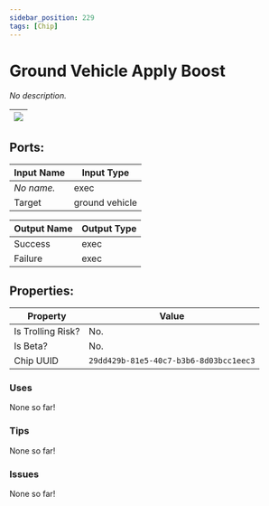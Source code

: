 ```yaml
---
sidebar_position: 229
tags: [Chip]
---
```


# Ground Vehicle Apply Boost


*No description.*

| ![](https://images-ext-2.discordapp.net/external/MPmIaQzlEPmgGWlgi-WxBBXt0Bjv_zWPkg1y1f_sy3s/https/www.recroomcircuits.com/image/circuit/absolute-value?width=206&height=108) |
|-----|

## Ports:

| Input Name | Input Type |
|-----------|-----------|
| *No name.* | exec |
| Target | ground vehicle |

| Output Name | Output Type |
|-----------|-----------|
| Success | exec |
| Failure | exec |

## Properties:

| Property  | Value |
|-------------------|-----------|
| Is Trolling Risk? | No. |
| Is Beta? | No. |
| Chip UUID | `29dd429b-81e5-40c7-b3b6-8d03bcc1eec3` |

### Uses

None so far!

### Tips

None so far!

### Issues

None so far!